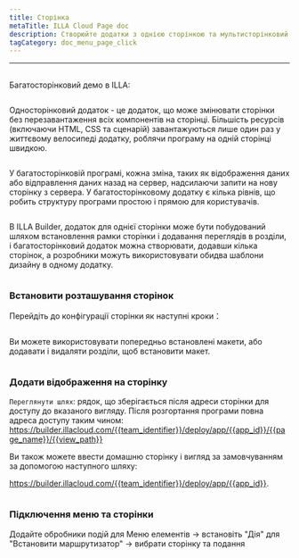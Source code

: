```yaml
---
title: Сторінка
metaTitle: ILLA Cloud Page doc
description: Створюйте додатки з однією сторінкою та мультисторінковий додаток на ILLA
tagCategory: doc_menu_page_click
---
```


* * *

## <Heading hidden>Сторінка</Heading>

Багатосторінковий демо в ILLA: 

<img src='https://cdn.illacloud.com/official-website/img/docs/assemble/page1.gif' alt="" />

Односторінковий додаток - це додаток, що може змінювати сторінки без перезавантаження всіх компонентів на сторінці. Більшість ресурсів (включаючи HTML, CSS та сценарій) завантажуються лише один раз у життєвому велосипеді додатку, роблячи програму на одній сторінці швидкою.

<img src='https://cdn.illacloud.com/official-website/img/docs/assemble/page2.png' alt="" />

У багатосторінковій програмі, кожна зміна, таких як відображення даних або відправлення даних назад на сервер, надсилаючи запити на нову сторінку з сервера. У багатосторінковому додатку є кілька рівнів, що робить структуру програми простою і прямою для користувачів.

<img src='https://cdn.illacloud.com/official-website/img/docs/assemble/page3.png' alt="" />

В ILLA Builder, додаток для однієї сторінки може бути побудований шляхом встановлення рамки сторінки і додавання переглядів в розділи, і багатосторінковий додаток можна створювати, додавши кілька сторінок, а розробники можуть використовувати обидва шаблони дизайну в одному додатку.

<img src='https://cdn.illacloud.com/official-website/img/docs/assemble/page4.png' alt="" />

### Встановити розташування сторінок

Перейдіть до конфігурації сторінки як наступні кроки：

<img src='https://cdn.illacloud.com/official-website/img/docs/assemble/page5.png' alt="" />

Ви можете використовувати попередньо встановлені макети, або додавати і видаляти розділи, щоб встановити макет. 

<img src='https://cdn.illacloud.com/official-website/img/docs/assemble/page6.gif' alt="" />

### Додати відображення на сторінку

`Переглянути шлях`: рядок, що зберігається після адреси сторінки для доступу до вказаного вигляду. Після розгортання програми повна адреса доступу таким чином: https://builder.illacloud.com/{{team_identifier}}/deploy/app/{{app_id}}/{{page_name}}/{{view_path}}

Ви також можете ввести домашню сторінку і вигляд за замовчуванням за допомогою наступного шляху:

https://builder.illacloud.com/{{team_identifier}}/deploy/app/{{app_id}}. 

<img src='https://cdn.illacloud.com/official-website/img/docs/assemble/page7.png' alt="" />

### Підключення меню та сторінки

Додайте обробники подій для Меню елементів → встановіть "Дія" для "Встановити маршрутизатор" → вибрати сторінку та подання

<img src='https://cdn.illacloud.com/official-website/img/docs/assemble/page8.gif' alt="" />
